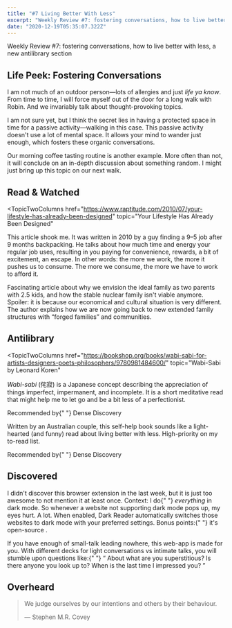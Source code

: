 ```yaml
---
title: "#7 Living Better With Less"
excerpt: "Weekly Review #7: fostering conversations, how to live better with less, a new antilibrary section"
date: "2020-12-19T05:35:07.322Z"
---
```


<Flex>
  <Column double>
    <FeaturedArtistImage
      artistHref="https://dribbble.com/shots/9712368-Unused-artwork"
      imageSrc="https://cdn.dribbble.com/users/18850/screenshots/9712368/media/226bdf86a9a7d9470eb1f00dedf274c0.png"
      imageAlt="Unused artwork by John Mata"
      artistName="John Mata"
    />
  </Column>
  <Column>
    <p>
      Weekly Review #7: fostering conversations, how to live better with less, a
      new antilibrary section
    </p>
  </Column>
</Flex>

## Life Peek: Fostering Conversations

I am not much of an outdoor person—lots of allergies and just _life ya know_. From time to time, I will force myself out of the door for a long walk with Robin. And we invariably talk about thought-provoking topics.

I am not sure yet, but I think the secret lies in having a protected space in time for a passive activity—walking in this case. This passive activity doesn't use a lot of mental space. It allows your mind to wander just enough, which fosters these organic conversations.

Our morning coffee tasting routine is another example. More often than not, it will conclude on an in-depth discussion about something random. I might just bring up this topic on our next walk.

## Read & Watched

<TopicTwoColumns
  href="https://www.raptitude.com/2010/07/your-lifestyle-has-already-been-designed"
  topic="Your Lifestyle Has Already Been Designed"
>
  <p>
    This article shook me. It was written in 2010 by a guy finding a 9–5 job
    after 9 months backpacking. He talks about how much time and energy your
    regular job uses, resulting in you paying for convenience, rewards, a bit of
    excitement, an escape. In other words: the more we work, the more it pushes
    us to consume. The more we consume, the more we have to work to afford it.
  </p>
</TopicTwoColumns>
<TopicTwoColumns
  href="https://www.theatlantic.com/magazine/archive/2020/03/the-nuclear-family-was-a-mistake"
  topic="The Nuclear Family Was a Mistake"
>
  <p>
    Fascinating article about why we envision the ideal family as two parents
    with 2.5 kids, and how the stable nuclear family isn't viable anymore.
    Spoiler: it is because our economical and cultural situation is very
    different. The author explains how we are now going back to new extended
    family structures with <q>forged families</q> and communities.
  </p>
</TopicTwoColumns>

## Antilibrary

<TopicTwoColumns
  href="https://bookshop.org/books/wabi-sabi-for-artists-designers-poets-philosophers/9780981484600/"
  topic="Wabi-Sabi by Leonard Koren"
>
  <p>
    <em>Wabi-sabi</em> (侘寂) is a Japanese concept describing the appreciation
    of things imperfect, impermanent, and incomplete. It is a short meditative
    read that might help me to let go and be a bit less of a perfectionist.
  </p>
  <p className="comment">
    Recommended by{" "}
    <Link href="https://www.densediscovery.com/issues/118/">
      Dense Discovery
    </Link>
  </p>
</TopicTwoColumns>
<TopicTwoColumns
  href="https://www.frugalhedonism.com/"
  topic="The Art of Frugal Hedonism by Annie Raser-Rowland and Adam Grubb"
>
  <p>
    Written by an Australian couple, this self-help book sounds like a
    light-hearted (and funny) read about living better with less. High-priority
    on my to-read list.
  </p>
  <p className="comment">
    Recommended by{" "}
    <Link href="https://www.densediscovery.com/issues/118/">
      Dense Discovery
    </Link>
  </p>
</TopicTwoColumns>

## Discovered

<TopicTwoColumns href="https://darkreader.org/" topic="Dark Reader">
  <p>
    I didn't discover this browser extension in the last week, but it is just
    too awesome to not mention it at least once. Context: I do{" "}
    <em>everything</em> in dark mode. So whenever a website not supporting dark
    mode pops up, my eyes hurt. A lot. When enabled, Dark Reader automatically
    switches those websites to dark mode with your preferred settings. Bonus
    points:{" "}
    <Link href="https://github.com/darkreader/darkreader">
      it's open-source
    </Link>
    .
  </p>
</TopicTwoColumns>
<TopicTwoColumns
  href="https://www.datenightquestions.com/"
  topic="Date Night Questions"
>
  <p>
    If you have enough of small-talk leading nowhere, this web-app is made for
    you. With different decks for light conversations vs intimate talks, you
    will stumble upon questions like:{" "}
    <q>
      About what are you superstitious? Is there anyone you look up to? When is
      the last time I impressed you?
    </q>
  </p>
</TopicTwoColumns>

## Overheard

> We judge ourselves by our intentions and others by their behaviour.
>
> — Stephen M.R. Covey
